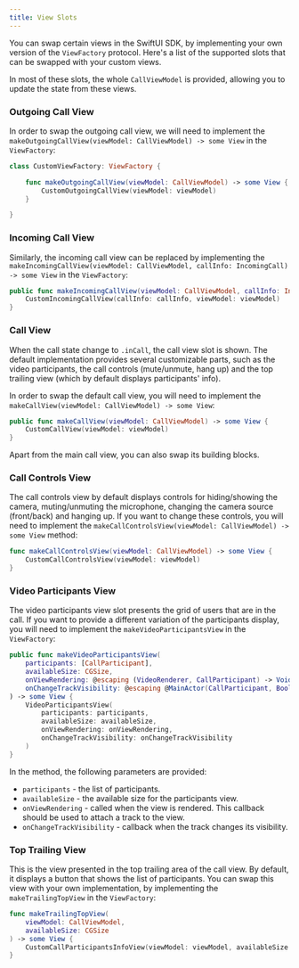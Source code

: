 ```yaml
---
title: View Slots
---
```


You can swap certain views in the SwiftUI SDK, by implementing your own version of the `ViewFactory` protocol. Here's a list of the supported slots that can be swapped with your custom views.

In most of these slots, the whole `CallViewModel` is provided, allowing you to update the state from these views.

### Outgoing Call View

In order to swap the outgoing call view, we will need to implement the `makeOutgoingCallView(viewModel: CallViewModel) -> some View` in the `ViewFactory`:

```swift
class CustomViewFactory: ViewFactory {

	func makeOutgoingCallView(viewModel: CallViewModel) -> some View {
        CustomOutgoingCallView(viewModel: viewModel)
    }

}
```

### Incoming Call View

Similarly, the incoming call view can be replaced by implementing the `makeIncomingCallView(viewModel: CallViewModel, callInfo: IncomingCall) -> some View` in the `ViewFactory`:

```swift
public func makeIncomingCallView(viewModel: CallViewModel, callInfo: IncomingCall) -> some View {
    CustomIncomingCallView(callInfo: callInfo, viewModel: viewModel)
}
```

### Call View

When the call state change to `.inCall`, the call view slot is shown. The default implementation provides several customizable parts, such as the video participants, the call controls (mute/unmute, hang up) and the top trailing view (which by default displays participants' info).

In order to swap the default call view, you will need to implement the `makeCallView(viewModel: CallViewModel) -> some View`:

```swift
public func makeCallView(viewModel: CallViewModel) -> some View {
    CustomCallView(viewModel: viewModel)
}
```

Apart from the main call view, you can also swap its building blocks.

### Call Controls View

The call controls view by default displays controls for hiding/showing the camera, muting/unmuting the microphone, changing the camera source (front/back) and hanging up. If you want to change these controls, you will need to implement the `makeCallControlsView(viewModel: CallViewModel) -> some View` method:

```swift
func makeCallControlsView(viewModel: CallViewModel) -> some View {
    CustomCallControlsView(viewModel: viewModel)
}
```

### Video Participants View

The video participants view slot presents the grid of users that are in the call. If you want to provide a different variation of the participants display, you will need to implement the `makeVideoParticipantsView` in the `ViewFactory`:

```swift
public func makeVideoParticipantsView(
    participants: [CallParticipant],
    availableSize: CGSize,
    onViewRendering: @escaping (VideoRenderer, CallParticipant) -> Void,
    onChangeTrackVisibility: @escaping @MainActor(CallParticipant, Bool) -> Void
) -> some View {
    VideoParticipantsView(
        participants: participants,
        availableSize: availableSize,
        onViewRendering: onViewRendering,
        onChangeTrackVisibility: onChangeTrackVisibility
    )
}
```

In the method, the following parameters are provided:

- `participants` - the list of participants.
- `availableSize` - the available size for the participants view.
- `onViewRendering` - called when the view is rendered. This callback should be used to attach a track to the view.
- `onChangeTrackVisibility` - callback when the track changes its visibility.

### Top Trailing View

This is the view presented in the top trailing area of the call view. By default, it displays a button that shows the list of participants. You can swap this view with your own implementation, by implementing the `makeTrailingTopView` in the `ViewFactory`:

```swift
func makeTrailingTopView(
    viewModel: CallViewModel,
    availableSize: CGSize
) -> some View {
    CustomCallParticipantsInfoView(viewModel: viewModel, availableSize: availableSize)
}
```
